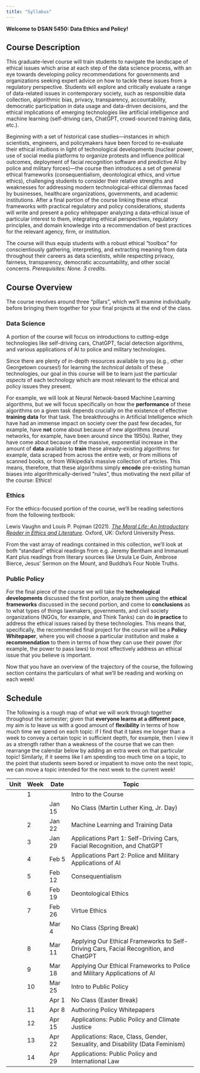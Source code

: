 ```yaml
---
title: "Syllabus"
---
```


**Welcome to DSAN 5450: Data Ethics and Policy!**


## Course Description

This graduate-level course will train students to navigate the landscape of ethical issues which arise at each step of the data science process, with an eye towards developing policy recommendations for governments and organizations seeking expert advice on how to tackle these issues from a regulatory perspective. Students will explore and critically evaluate a range of data-related issues in contemporary society, such as responsible data collection, algorithmic bias, privacy, transparency, accountability, democratic participation in data usage and data-driven decisions, and the ethical implications of emerging technologies like artificial intelligence and machine learning (self-driving cars, ChatGPT, crowd-sourced training data, etc.).

Beginning with a set of historical case studies—instances in which scientists, engineers, and policymakers have been forced to re-evaluate their ethical intuitions in light of technological developments (nuclear power, use of social media platforms to organize protests and influence political outcomes, deployment of facial recognition software and predictive AI by police and military forces)—the course then introduces a set of general ethical frameworks (consequentialism, deontological ethics, and virtue ethics), challenging students to consider their relative strengths and weaknesses for addressing modern technological-ethical dilemmas faced by businesses, healthcare organizations, governments, and academic institutions. After a final portion of the course linking these ethical frameworks with practical regulatory and policy considerations, students will write and present a policy whitepaper analyzing a data-ethical issue of particular interest to them, integrating ethical perspectives, regulatory principles, and domain knowledge into a recommendation of best practices for the relevant agency, firm, or institution.

The course will thus equip students with a robust ethical "toolbox" for conscientiously gathering, interpreting, and extracting meaning from data throughout their careers as data scientists, while respecting privacy, fairness, transparency, democratic accountability, and other social concerns. *Prerequisites: None. 3 credits*.

## Course Overview

The course revolves around three "pillars", which we'll examine individually before bringing them together for your final projects at the end of the class.

### Data Science

A portion of the course will focus on introductions to cutting-edge technologies like self-driving cars, ChatGPT, facial detection algorithms, and various applications of AI to police and military technologies.

Since there are plenty of in-depth resources available to you (e.g., other Georgetown courses!) for learning the *technical details* of these technologies, our goal in this course will be to learn just the particular *aspects* of each technology which are most relevant to the ethical and policy issues they present.

For example, we will look at Neural Netwok-based Machine Learning algorithms, but we will focus specifically on how the **performance** of these algorithms on a given task depends crucially on the existence of effective **training data** for that task. The breakthroughs in Artificial Intelligence which have had an immense impact on society over the past few decades, for example, have **not** come about because of new algorithms (neural networks, for example, have been around since the 1950s). Rather, they have come about because of the massive, exponential increase in the amount of **data** available to **train** these already-existing algorithms: for example, data scraped from across the entire web, or from millions of scanned books, or from Wikipedia's massive collection of articles. This means, therefore, that these algorithms simply **encode** pre-existing human biases into algorithmically-derived "rules", thus motivating the next pillar of the course: Ethics!

### Ethics

For the ethics-focused portion of the course, we'll be reading selections from the following textbook:

Lewis Vaughn and Louis P. Pojman (2021). <i><a href='https://global.oup.com/ushe/product/the-moral-life-9780197610060?cc=us&lang=en&' target='_blank'>The Moral Life: An Introductory Reader in Ethics and Literature</a></i>. Oxford, UK: Oxford University Press.

From the vast array of readings contained in this collection, we'll look at both "standard" ethical readings from e.g. Jeremy Bentham and Immanuel Kant plus readings from literary sources like Ursula Le Guin, Ambrose Bierce, Jesus' Sermon on the Mount, and Buddha's Four Noble Truths.

### Public Policy

For the final piece of the course we will take the **technological developments** discussed the first portion, analyze them using the **ethical frameworks** discussed in the second portion, and come to **conclusions** as to what types of things lawmakers, governments, and civil society organizations (NGOs, for example, and Think Tanks) can do **in practice** to address the ethical issues raised by these technologies. This means that, specifically, the recommended final project for the course will be a **Policy Whitepaper**, where you will choose a particular institution and make a **recommendation** to them in terms of how they can use their power (for example, the power to pass laws) to most effectively address an ethical issue that you believe is important.

Now that you have an overview of the trajectory of the course, the following section contains the particulars of what we'll be reading and working on each week!

## Schedule

The following is a rough map of what we will work through together throughout the semester; given that **everyone learns at a different pace**, my aim is to leave us with a good amount of **flexibility** in terms of how much time we spend on each topic: if I find that it takes me longer than a week to convey a certain topic in sufficient depth, for example, then I view it as a strength rather than a weakness of the course that we can then rearrange the calendar below by adding an extra week on that particular topic! Similarly, if it seems like I am spending too much time on a topic, to the point that students seem bored or impatient to move onto the next topic, we can move a topic intended for the next week to the current week!

```{=html}
<table>
<thead>
<tr>
    <th>Unit</th>
    <th>Week</th>
    <th>Date</th>
    <th>Topic</th>
</tr>
</thead>
<tbody>
<tr>
    <td><span data-qmd="**Unit 1**: Data-Scientific Issues"></span></td>
    <td>1</td>
    <td><span data-qmd="Jan 10 (**Wednesday**)"></span></td>
    <td>Intro to the Course</td>
</tr>
<tr>
    <td></td>
    <td></td>
    <td>Jan 15</td>
    <td>No Class (Martin Luther King, Jr. Day)</td>
</tr>
<tr>
    <td></td>
    <td>2</td>
    <td>Jan 22</td>
    <td>Machine Learning and Training Data</td>
</tr>
<tr>
    <td></td>
    <td>3</td>
    <td>Jan 29</td>
    <td>Applications Part 1: Self-Driving Cars, Facial Recognition, and ChatGPT</td>
</tr>
<tr>
    <td></td>
    <td>4</td>
    <td>Feb 5</td>
    <td>Applications Part 2: Police and Military Applications of AI</td>
</tr>
<tr>
    <td><span data-qmd="**Unit 2**: Ethical Frameworks"></span></td>
    <td>5</td>
    <td>Feb 12</td>
    <td>Consequentialism</td>
</tr>
<tr>
    <td></td>
    <td>6</td>
    <td>Feb 19</td>
    <td>Deontological Ethics</td>
</tr>
<tr>
    <td></td>
    <td>7</td>
    <td>Feb 26</td>
    <td>Virtue Ethics</td>
</tr>
<tr>
    <td></td>
    <td></td>
    <td>Mar 4</td>
    <td>No Class (Spring Break)</td>
</tr>
<tr>
    <td></td>
    <td>8</td>
    <td>Mar 11</td>
    <td>Applying Our Ethical Frameworks to Self-Driving Cars, Facial Recognition, and ChatGPT</td>
</tr>
<tr>
    <td></td>
    <td>9</td>
    <td>Mar 18</td>
    <td>Applying Our Ethical Frameworks to Police and Military Applications of AI</td>
</tr>
<tr>
    <td><span data-qmd="**Unit 3**: Public Policy"></span></td>
    <td>10</td>
    <td>Mar 25</td>
    <td>Intro to Public Policy</td>
</tr>
<tr>
    <td></td>
    <td></td>
    <td>Apr 1</td>
    <td>No Class (Easter Break)</td>
</tr>
<tr>
    <td></td>
    <td>11</td>
    <td>Apr 8</td>
    <td>Authoring Policy Whitepapers</td>
</tr>
<tr>
    <td></td>
    <td>12</td>
    <td>Apr 15</td>
    <td>Applications: Public Policy and Climate Justice</td>
</tr>
<tr>
    <td></td>
    <td>13</td>
    <td>Apr 22</td>
    <td>Applications: Race, Class, Gender, Sexuality, and Disability (Data Feminism)</td>
</tr>
<tr>
    <td></td>
    <td>14</td>
    <td>Apr 29</td>
    <td>Applications: Public Policy and International Law</td>
</tr>
</tbody>
</table>
```